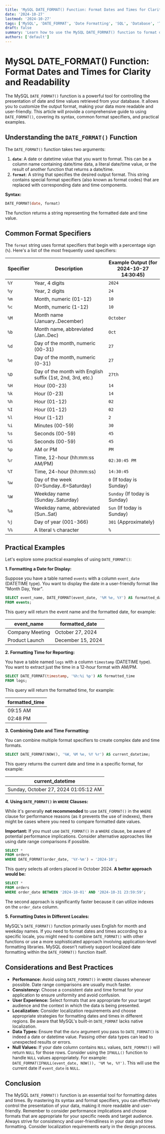 ```yaml
---
title: 'MySQL DATE_FORMAT() Function: Format Dates and Times for Clarity and Readability'
date: '2024-10-27'
lastmod: '2024-10-27'
tags: ['MySQL', 'DATE_FORMAT', 'Date Formatting', 'SQL', 'Database', 'Time Formatting', 'Query Optimization']
draft: false
summary: 'Learn how to use the MySQL DATE_FORMAT() function to format dates and times according to your specific requirements. Improve data readability and presentation in your applications and reports with practical examples and detailed explanations.'
authors: ['default']
---
```


# MySQL DATE_FORMAT() Function: Format Dates and Times for Clarity and Readability

The MySQL `DATE_FORMAT()` function is a powerful tool for controlling the presentation of date and time values retrieved from your database. It allows you to customize the output format, making your data more readable and user-friendly. This article will provide a comprehensive guide to using `DATE_FORMAT()`, covering its syntax, common format specifiers, and practical examples.

## Understanding the `DATE_FORMAT()` Function

The `DATE_FORMAT()` function takes two arguments:

1.  **`date`**:  A date or datetime value that you want to format. This can be a column name containing date/time data, a literal date/time value, or the result of another function that returns a date/time.
2.  **`format`**: A string that specifies the desired output format. This string contains special format specifiers (also known as format codes) that are replaced with corresponding date and time components.

**Syntax:**

```sql
DATE_FORMAT(date, format)
```

The function returns a string representing the formatted date and time value.

## Common Format Specifiers

The `format` string uses format specifiers that begin with a percentage sign (`%`). Here's a list of the most frequently used specifiers:

| Specifier | Description                                               | Example Output (for 2024-10-27 14:30:45) |
| ---------- | --------------------------------------------------------- | ------------------------------------------- |
| `%Y`       | Year, 4 digits                                         | `2024`                                    |
| `%y`       | Year, 2 digits                                         | `24`                                      |
| `%m`       | Month, numeric (01-12)                                   | `10`                                      |
| `%c`       | Month, numeric (1-12)                                    | `10`                                      |
| `%M`       | Month name (January..December)                           | `October`                                 |
| `%b`       | Month name, abbreviated (Jan..Dec)                        | `Oct`                                     |
| `%d`       | Day of the month, numeric (00-31)                        | `27`                                      |
| `%e`       | Day of the month, numeric (0-31)                         | `27`                                      |
| `%D`       | Day of the month with English suffix (1st, 2nd, 3rd, etc.) | `27th`                                     |
| `%H`       | Hour (00-23)                                            | `14`                                      |
| `%k`       | Hour (0-23)                                             | `14`                                      |
| `%h`       | Hour (01-12)                                            | `02`                                      |
| `%I`       | Hour (01-12)                                            | `02`                                      |
| `%l`       | Hour (1-12)                                             | `2`                                      |
| `%i`       | Minutes (00-59)                                          | `30`                                      |
| `%s`       | Seconds (00-59)                                          | `45`                                      |
| `%S`       | Seconds (00-59)                                          | `45`                                      |
| `%p`       | AM or PM                                              | `PM`                                      |
| `%r`       | Time, 12-hour (hh:mm:ss AM/PM)                            | `02:30:45 PM`                              |
| `%T`       | Time, 24-hour (hh:mm:ss)                                   | `14:30:45`                                  |
| `%w`       | Day of the week (0=Sunday..6=Saturday)                   | `0` (If today is Sunday)                    |
| `%W`       | Weekday name (Sunday..Saturday)                           | `Sunday` (If today is Sunday)                |
| `%a`       | Weekday name, abbreviated (Sun..Sat)                        | `Sun` (If today is Sunday)                  |
| `%j`       | Day of year (001-366)                                      | `301` (Approximately)                       |
| `%%`       | A literal `%` character                                 | `%`                                        |

## Practical Examples

Let's explore some practical examples of using `DATE_FORMAT()`:

**1. Formatting a Date for Display:**

Suppose you have a table named `events` with a column `event_date` (DATETIME type). You want to display the date in a user-friendly format like "Month Day, Year".

```sql
SELECT event_name, DATE_FORMAT(event_date, '%M %e, %Y') AS formatted_date
FROM events;
```

This query will return the event name and the formatted date, for example:

| event_name       | formatted_date       |
| ---------------- | --------------------- |
| Company Meeting  | October 27, 2024      |
| Product Launch  | December 15, 2024     |

**2. Formatting Time for Reporting:**

You have a table named `logs` with a column `timestamp` (DATETIME type). You want to extract just the time in a 12-hour format with AM/PM.

```sql
SELECT DATE_FORMAT(timestamp, '%h:%i %p') AS formatted_time
FROM logs;
```

This query will return the formatted time, for example:

| formatted_time |
| --------------- |
| 09:15 AM        |
| 02:48 PM        |

**3. Combining Date and Time Formatting:**

You can combine multiple format specifiers to create complex date and time formats.

```sql
SELECT DATE_FORMAT(NOW(), '%W, %M %e, %Y %r') AS current_datetime;
```

This query returns the current date and time in a specific format, for example:

| current_datetime                   |
| ---------------------------------- |
| Sunday, October 27, 2024 01:05:12 AM |

**4. Using `DATE_FORMAT()` in `WHERE` Clauses:**

While it's generally **not recommended** to use `DATE_FORMAT()` in the `WHERE` clause for performance reasons (as it prevents the use of indexes), there might be cases where you need to compare formatted date values.

**Important:**  If you must use `DATE_FORMAT()` in a `WHERE` clause, be aware of potential performance implications. Consider alternative approaches like using date range comparisons if possible.

```sql
SELECT *
FROM orders
WHERE DATE_FORMAT(order_date, '%Y-%m') = '2024-10';
```

This query selects all orders placed in October 2024.  **A better approach would be:**

```sql
SELECT *
FROM orders
WHERE order_date BETWEEN '2024-10-01' AND '2024-10-31 23:59:59';
```

The second approach is significantly faster because it can utilize indexes on the `order_date` column.

**5.  Formatting Dates in Different Locales:**

MySQL's `DATE_FORMAT()` function primarily uses English for month and weekday names.  If you need to format dates and times according to a specific locale, you might need to combine `DATE_FORMAT()` with other functions or use a more sophisticated approach involving application-level formatting libraries.  MySQL doesn't natively support localized date formatting within the `DATE_FORMAT()` function itself.

## Considerations and Best Practices

*   **Performance:**  Avoid using `DATE_FORMAT()` in `WHERE` clauses whenever possible.  Date range comparisons are usually much faster.
*   **Consistency:**  Choose a consistent date and time format for your application to ensure uniformity and avoid confusion.
*   **User Experience:**  Select formats that are appropriate for your target audience and the context in which the data is being presented.
*   **Localization:**  Consider localization requirements and choose appropriate strategies for formatting dates and times in different regions.  Be aware that MySQL's built-in `DATE_FORMAT` lacks native localization.
*   **Data Types:**  Ensure that the `date` argument you pass to `DATE_FORMAT()` is indeed a date or datetime value. Passing other data types can lead to unexpected results or errors.
*   **Null Values:** If your date column contains `NULL` values, `DATE_FORMAT()` will return `NULL` for those rows.  Consider using the `IFNULL()` function to handle `NULL` values appropriately. For example: `DATE_FORMAT(IFNULL(event_date, NOW()), '%M %e, %Y')`. This will use the current date if `event_date` is `NULL`.

## Conclusion

The MySQL `DATE_FORMAT()` function is an essential tool for formatting dates and times. By mastering its syntax and format specifiers, you can effectively control the presentation of your data, making it more readable and user-friendly. Remember to consider performance implications and choose formats that are appropriate for your specific needs and target audience.  Always strive for consistency and user-friendliness in your date and time formatting.  Consider localization requirements early in the design process.